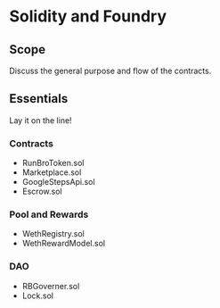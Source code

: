 # Solidity and Foundry

## Scope

Discuss the general purpose and flow of the contracts.

## Essentials

Lay it on the line!

### Contracts

- RunBroToken.sol
- Marketplace.sol
- GoogleStepsApi.sol
- Escrow.sol


### Pool and Rewards

- WethRegistry.sol
- WethRewardModel.sol


### DAO

- RBGoverner.sol
- Lock.sol



